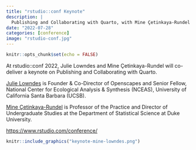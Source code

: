```yaml
---
title: "rstudio::conf Keynote"
description: |
  Publishing and Collaborating with Quarto, with Mine Çetinkaya-Rundel & Julia Stewart Lowndes
date: "2022-07-28"
categories: [conference]
image: "rstudio-conf.jpg"
---
```


```r
knitr::opts_chunk$set(echo = FALSE)
```

At rstudio::conf 2022, Julie Lowndes and Mine Çetinkaya-Rundel will co-deliver a keynote on Publishing and Collaborating with Quarto.

[Julie Lowndes](https://jules32.github.io/) is Founder & Co-Director of Openscapes and Senior Fellow, National Center for Ecological Analysis & Synthesis (NCEAS), University of California Santa Barbara (UCSB).

[Mine Çetinkaya-Rundel](https://mine-cr.com/) is Professor of the Practice and Director of Undergraduate Studies at the Department of Statistical Science at Duke University.

<https://www.rstudio.com/conference/>


```r
knitr::include_graphics("keynote-mine-lowndes.png")  
```
